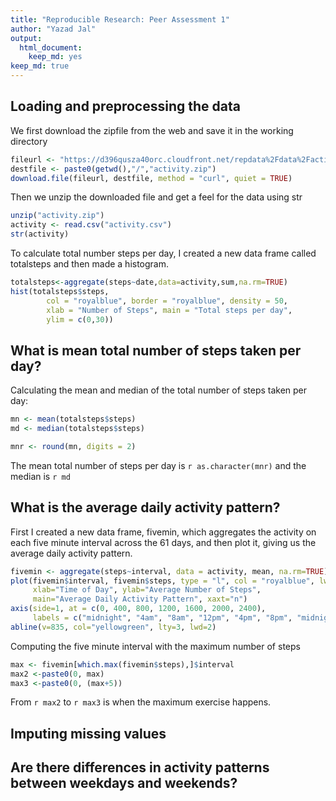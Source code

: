 ```yaml
---
title: "Reproducible Research: Peer Assessment 1"
author: "Yazad Jal"
output: 
  html_document: 
    keep_md: yes
keep_md: true
---
```


## Loading and preprocessing the data

We first download the zipfile from the web and save it in the working directory

```r
fileurl <- "https://d396qusza40orc.cloudfront.net/repdata%2Fdata%2Factivity.zip"
destfile <- paste0(getwd(),"/","activity.zip")
download.file(fileurl, destfile, method = "curl", quiet = TRUE)
```

Then we unzip the downloaded file and get a feel for the data using str

```r
unzip("activity.zip")
activity <- read.csv("activity.csv")
str(activity)
```

To calculate total number steps per day, I created a new data frame called totalsteps and then made a histogram. 

```r
totalsteps<-aggregate(steps~date,data=activity,sum,na.rm=TRUE)
hist(totalsteps$steps, 
        col = "royalblue", border = "royalblue", density = 50,
        xlab = "Number of Steps", main = "Total steps per day",
        ylim = c(0,30))
```

## What is mean total number of steps taken per day?

Calculating the mean and median of the total number of steps taken per day:

```r
mn <- mean(totalsteps$steps)
md <- median(totalsteps$steps)
```

```r
mnr <- round(mn, digits = 2)
```

The mean total number of steps per day is `r as.character(mnr)` and the median is `r md`


## What is the average daily activity pattern?

First I created a new data frame, fivemin, which aggregates the activity on each five minute interval across the 61 days, and then plot it, giving us the average daily activity pattern.

```r
fivemin <- aggregate(steps~interval, data = activity, mean, na.rm=TRUE)
plot(fivemin$interval, fivemin$steps, type = "l", col = "royalblue", lwd=3,
     xlab="Time of Day", ylab="Average Number of Steps", 
     main="Average Daily Activity Pattern", xaxt="n")
axis(side=1, at = c(0, 400, 800, 1200, 1600, 2000, 2400), 
     labels = c("midnight", "4am", "8am", "12pm", "4pm", "8pm", "midnight"))
abline(v=835, col="yellowgreen", lty=3, lwd=2)
```

Computing the five minute interval with the maximum number of steps
```r
max <- fivemin[which.max(fivemin$steps),]$interval
max2 <-paste0(0, max)
max3 <-paste0(0, (max+5))
```

From `r max2` to `r max3` is when the maximum exercise happens.

## Imputing missing values



## Are there differences in activity patterns between weekdays and weekends?
